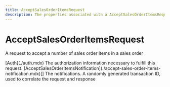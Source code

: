 ```yaml
---
title: AcceptSalesOrderItemsRequest
description: The properties associated with a AcceptSalesOrderItemsRequest
---
```


AcceptSalesOrderItemsRequest
===============================================
A request to accept a number of sales order items in a sales order

<Reference>
  <Field name="auth" nullable={false}>
    <Type>
      [Auth](./auth.mdx)
    </Type>
    <Description>
      The authorization information necessary to fulfill this request.
    </Description>
  </Field>
  <Field name="notifications" nullable={false}>
    <Type>
      [AcceptSalesOrderItemsNotification](./accept-sales-order-items-notification.mdx)[]
    </Type>
    <Description>
      The notifications.
    </Description>
  </Field>
  <Field name="transaction_id" type="string" nullable={false}>
    <Description>
      A randomly generated transaction ID, used to correlate the request and response
    </Description>
  </Field>
</Reference>
